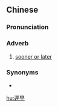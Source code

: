 {{also|迟早}}
==Chinese==
{{zh-forms|s=迟早}}

===Pronunciation===
{{zh-pron
|m=chízǎo
|c=ci4 zou2
|cat=adv
}}

===Adverb===
{{zh-adv}}

# [[sooner or later]]

===Synonyms===
* {{zh-l|早晚}}

{{zh-cat|Antonymous}}

[[hu:遲早]]